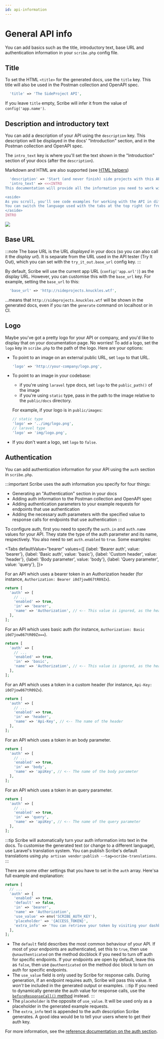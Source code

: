 ```yaml
---
id: api-information
---
```


# General API info
You can add basics such as the title, introductory text, base URL and authentication information in your `scribe.php` config file.

## Title
To set the HTML `<title>` for the generated docs, use the `title` key. This title will also be used in the Postman collection and OpenAPI spec.

```php title="config/scribe.php"
  'title' => 'The SideProject API',
```

If you leave `title` empty, Scribe will infer it from the value of `config('app.name')`.

## Description and introductory text
You can add a description of your API using the `description` key. This description will be displayed in the docs' "Introduction" section, and in the Postman collection and OpenAPI spec.

The `intro_text` key is where you'll set the text shown in the "Introduction" section of your docs (after the `description`).

Markdown and HTML are also supported (see [HTML helpers](../reference/html))

```php title="config/scribe.php"
  'description' => 'Start (and never finish) side projects with this API.',
  'intro_text' => <<<INTRO
This documentation will provide all the information you need to work with our API.

<aside>
As you scroll, you'll see code examples for working with the API in different programming languages in the dark area to the right (or as part of the content on mobile).
You can switch the language used with the tabs at the top right (or from the nav menu at the top left on mobile).
</aside>
INTRO
```

![](/img/screenshots/docs-intro.png)

## Base URL
:::note
The base URL is the URL _displayed_ in your docs (so you can also call it the _display url_). It is separate from the URL used in the API tester (Try It Out), which you can set with the `try_it_out.base_url` config key.
:::

By default, Scribe will use the current app URL (`config('app.url')`) as the display URL. However, you can customise this with the `base_url` key. For example, setting the `base_url` to this:

```php title="config/scribe.php"
  'base_url' => 'http://sideprojects.knuckles.wtf',
```

...means that `http://sideprojects.knuckles.wtf` will be shown in the generated docs, even if you ran the `generate` command on localhost or in CI.


## Logo
Maybe you've got a pretty logo for your API or company, and you'd like to display that on your documentation page. No worries! To add a logo, set the `logo` key in `scribe.php` to the path of the logo. Here are your options:

- To point to an image on an external public URL, set `logo` to that URL.
   ```php
   'logo' => 'http://your-company/logo.png',
   ```
- To point to an image in your codebase:
  - if you're using `laravel` type docs, set `logo` to the `public_path()` of the image
  - if you're using `static` type, pass in the path to the image relative to the `public/docs` directory.

  For example, if your logo is in `public/images`:
   ```php
   // static type
   'logo' => '../img/logo.png',
   // laravel type
   'logo' => 'img/logo.png',
   ```
- If you don't want a logo, set `logo` to `false`.

## Authentication
You can add authentication information for your API using the `auth` section in `scribe.php`.

:::important
Scribe uses the auth information you specify for four things:
  - Generating an "Authentication" section in your docs
  - Adding auth information to the Postman collection and OpenAPI spec
  - Adding authentication parameters to your example requests for endpoints that use authentication
  - Adding the necessary auth parameters with the specified value to response calls for endpoints that use authentication
:::

To configure auth, first you need to specify the `auth.in` and `auth.name` values for your API. They state the type of the auth parameter and its name, respectively. You also need to set `auth.enabled` to `true`. Some examples:


<Tabs
    defaultValue="bearer"
    values={[
        {label: 'Bearer auth', value: 'bearer'},
        {label: 'Basic auth', value: 'basic'},
        {label: 'Custom header', value: 'header'},
        {label: 'Body parameter', value: 'body'},
        {label: 'Query parameter', value: 'query'},
    ]}>
<TabItem value="bearer">

For an API which uses a bearer token in an Authorization header (for instance, `Authorization: Bearer i0d7jow867tR09Zx`).

```php title="config/scribe.php"
return [
  'auth' => [
    // ...
    'enabled' => true,
    'in' => 'bearer',
    'name' => 'Authorization', // <-- This value is ignored, as the header name is always "Authorization"
  ],
];
```

</TabItem>
<TabItem value="basic">

For an API which uses basic auth (for instance, `Authorization: Basic i0d7jow867tR09Zx==`).

```php title="config/scribe.php"
return [
  'auth' => [
    // ...
    'enabled' => true,
    'in' => 'basic',
    'name' => 'Authorization', // <-- This value is ignored, as the header name is always "Authorization"
  ],
];
```

</TabItem>
<TabItem value="header">

For an API which uses a token in a custom header (for instance, `Api-Key: i0d7jow867tR09Zx`).

```php title="config/scribe.php"
return [
  'auth' => [
    // ...
    'enabled' => true,
    'in' => 'header',
    'name' => 'Api-Key', // <-- The name of the header
  ],
];
```

</TabItem>
<TabItem value="body">

For an API which uses a token in an body parameter.

```php title="config/scribe.php"
return [
  'auth' => [
    // ...
    'enabled' => true,
    'in' => 'body',
    'name' => 'apiKey', // <-- The name of the body parameter
  ],
];
```

</TabItem>
<TabItem value="query">

For an API which uses a token in an query parameter.

```php title="config/scribe.php"
return [
  'auth' => [
    // ...
    'enabled' => true,
    'in' => 'query',
    'name' => 'apiKey', // <-- The name of the query parameter
  ],
];
```

</TabItem>
</Tabs>

:::tip
Scribe will automatically turn your auth information into text in the docs. To customise the generated text (or change to a different language), use Laravel's translation system. You can publish Scribe's default translations using `php artisan vendor:publish --tag=scribe-translations`.
:::

There are some other settings that you have to set in the `auth` array. Here'sa full example and explanation:


```php title="config/scribe.php"
return [
  // ...
  'auth' => [
    'enabled' => true,
    'default' => false,
    'in' => 'bearer',
    'name' => 'Authorization',
    'use_value' => env('SCRIBE_AUTH_KEY'),
    'placeholder' => '{ACCESS_TOKEN}',
    'extra_info' => 'You can retrieve your token by visiting your dashboard and clicking <b>Generate API token</b>.',
  ],
];
```

- The `default` field describes the most common behaviour of your API. If most of your endpoints are authenticated, set this to `true`, then use `@unauthenticated` on the method docblock if you need to turn off auth for specific endpoints. If your endpoints are open by default, leave this as `false`, then use `@authenticated` on the method doc block to turn on auth for specific endpoints.
- The `use_value` field is only used by Scribe for response calls. During generation, if an endpoint requires auth, Scribe will pass this value. It _won't_ be included in the generated output or examples.
  :::tip
  If you need to dynamically generate the auth value for response calls, use the [`beforeResponseCall()` method](responses#authentication-and-customization) instead.
  :::
- The `placeholder` is the opposite of `use_value`. It will be used only as a placeholder in the generated example requests.
- The `extra_info` text is appended to the auth description Scribe generates. A good idea would be to tell your users where to get their auth key.

For more information, see the [reference documentation on the auth section](../reference/config#auth).


